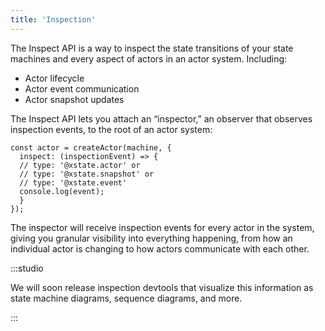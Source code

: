 ```yaml
---
title: 'Inspection'
---
```


The Inspect API is a way to inspect the state transitions of your state machines and every aspect of actors in an actor system. Including:

- Actor lifecycle
- Actor event communication
- Actor snapshot updates

The Inspect API lets you attach an “inspector,” an observer that observes inspection events, to the root of an actor system:

```tsx
const actor = createActor(machine, {
  inspect: (inspectionEvent) => {
  // type: '@xstate.actor' or
  // type: '@xstate.snapshot' or
  // type: '@xstate.event'
  console.log(event);
  }
});
```

The inspector will receive inspection events for every actor in the system, giving you granular visibility into everything happening, from how an individual actor is changing to how actors communicate with each other.


:::studio

We will soon release inspection devtools that visualize this information as state machine diagrams, sequence diagrams, and more.

:::
